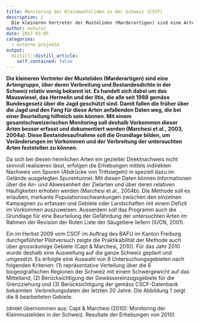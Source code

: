 ```yaml
---
title: Monitoring der Kleinmusteliden in der Schweiz (CSCF)
description: |
  Die kleineren Vertreter der Musteliden (Marderartigen) sind eine Artengruppe, über deren Verbreitung und Bestandesdichte in der Schweiz relativ wenig bekannt ist. Es handelt sich dabei um das Mauswiesel, das Hermelin und der Iltis, die alle seit 1988 gemäss Bundesgesetz über die Jagd geschützt sind. Damit fallen die früher über die Jagd und den Fang für diese Arten anfallenden Daten weg, die bei einer Beurteilung hilfreich sein können. Mit einem gesamtschweizerischen Monitoring soll deshalb Vorkommen dieser Arten besser erfasst und dokumentiert werden.
author: natursc
date: 2017-03-05
categories:
  - externe-projekte
output:
  distill::distill_article:
    self_contained: false
---
```



**Die kleineren Vertreter der Musteliden (Marderartigen) sind eine
Artengruppe, über deren Verbreitung und Bestandesdichte in der Schweiz
relativ wenig bekannt ist. Es handelt sich dabei um das Mauswiesel, das
Hermelin und der Iltis, die alle seit 1988 gemäss Bundesgesetz über die
Jagd geschützt sind. Damit fallen die früher über die Jagd und den Fang
für diese Arten anfallenden Daten weg, die bei einer Beurteilung
hilfreich sein können. Mit einem gesamtschweizerischen Monitoring soll
deshalb Vorkommen dieser Arten besser erfasst und dokumentiert werden
(Marchesi et al., 2003, 2004a). Diese Bestandesaufnahme soll die
Grundlage bilden, um Veränderungen im Vorkommen und der Verbreitung der
untersuchten Arten feststellen zu können.**

Da sich bei diesen heimlichen Arten ein gezielter Direktnachweis nicht
sinnvoll realisieren lässt, erfolgen die Erhebungen mittels indirekten
Nachweis von Spuren (Abdrücke von Trittsiegeln) in speziell dazu im
Gelände ausgelegten Spurentunnel. Mit diesen Daten können Informationen
über die An- und Abwesenheit der Zielarten und über deren relativen
Häufigkeiten erhoben werden (Marchesi et al., 2004b). Die Methode soll
es erlauben, markante Populationsschwankungen zwischen den einzelnen
Kampagnen zu erfassen und Gebiete oder Landschaften mit einem Defizit im
Vorkommen auszuweisen. Ausserdem soll das Programm auch die Grundlage
für eine Beurteilung der Gefährdung der untersuchten Arten im Rahmen der
Revision der Roten Liste der Säugetiere liefern (IUCN, 2001).

Ein im Herbst 2009 vom CSCF im Auftrag des BAFU im Kanton Freiburg
durchgeführter Pilotversuch zeigte die Praktikabilität der Methode auch
über grossräumige Gebiete (Capt & Marchesi, 2010). Für das Jahr 2010
wurde deshalb eine Ausweitung auf die ganze Schweiz geplant und
umgesetzt. Es erfolgte eine Auswahl von 8 Untersuchungsgebieten nach
folgenden Kriterien: (1) repräsentative Verteilung über die 6
biogeografischen Regionen der Schweiz mit einem Schwergewicht auf das  
Mittelland, (2) Berücksichtigung der Gewässereinzugsgebiete für die
Grenzziehung und (3) Berücksichtigung der gemäss CSCF-Datenbank
bekannten  Verbreitungsdaten der letzten 20 Jahre. Die Abbildung 1 zeigt
die 8 bearbeiteten Gebiete.

(direkt übernommen aus: Capt & Marchesi (2010): Monitoring der
Kleinmusteliden in der Schweiz. Resultate der Erhebungen von 2010)

<!--http://wieselundco.ch/wissenschaft/externe-projekte/87-monitoring-der-kleinmusteliden-in-der-schweiz-cscf-->
